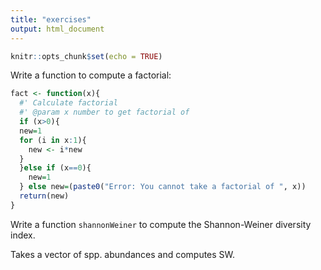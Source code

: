 ```yaml
---
title: "exercises"
output: html_document
---
```


```r
knitr::opts_chunk$set(echo = TRUE)
```


Write a function to compute a factorial:
```r
fact <- function(x){
  #' Calculate factorial 
  #' @param x number to get factorial of
  if (x>0){
  new=1
  for (i in x:1){
    new <- i*new
  }
  }else if (x==0){
    new=1
  } else new=(paste0("Error: You cannot take a factorial of ", x))
  return(new)
}
```

Write a function `shannonWeiner` to compute the Shannon-Weiner diversity index.

Takes a vector of spp. abundances and computes SW.